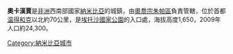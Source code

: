 {{Infobox settlement
<!--See the Table at Infobox Settlement for all fields and descriptions of usage-->
<!-- Basic info  ---------------->
|name          =奧卡漢賈
|other_name             =
|native_name            =  <!-- for cities whose native name is not in English -->
|nickname               = 
|settlement_type        = 
|motto                  = 
<!-- images and maps  ----------->
|image_skyline          = 
|imagesize              = 
|image_caption          = 
|image_flag             = 
|flag_size              =
|image_seal             =
|seal_size              = 100px
|image_shield           = 
|shield_size            =
|image_blank_emblem     =
|blank_emblem_type      =
|blank_emblem_size      =
|image_map              = 
|mapsize                = 
|map_caption            = 
|pushpin_map            = Namibia <!-- the name of a location map as per http://en.wikipedia.org/wiki/Template:Location_map -->
|pushpin_label_position =bottom
|pushpin_mapsize        =300
|pushpin_map_caption    =
<!-- Location ------------------>
|coordinates_region     = NA
|subdivision_type       = 國家
|subdivision_name       = {{flag|Namibia}}
|subdivision_type1      = 區
|subdivision_name1      = [[奧喬宗朱帕區|奧喬宗朱帕區]]
|subdivision_type2      = 
|subdivision_name2      = 
|subdivision_type3      = 
|subdivision_name3      = 
<!-- Politics ----------------->
|government_footnotes   =
|government_type        =
|leader_title           =
|leader_name            =
|leader_title1          =  <!-- for places with, say, both a mayor and a city manager -->
|leader_name1           =
|established_title      =  <!-- Settled -->
|established_date       = 
<!-- Area    --------------------->
|area_magnitude         = 
|unit_pref                =Imperial <!--Enter: Imperial, if Imperial (metric) is desired-->
|area_footnotes           =
|area_total_km2           = <!-- ALL fields dealing with a measurements are subject to automatic unit conversion-->
|area_land_km2            = <!--See table @ Template:Infobox Settlement for details on automatic unit conversion-->
|area_water_km2           =
|area_total_sq_mi         =
<!-- Population   ----------------------->
|population_as_of               = 2001
|population_footnotes           = 
|population_note                =
|population_total               = 14,039
|population_density_km2         =
|population_density_sq_mi       =
|population_metro               =
|population_density_metro_km2   =
|population_density_metro_sq_mi =
|population_urban               =
|population_density_urban_km2   =
|population_density_urban_sq_mi =
|population_blank1_title        =Ethnicities
|population_blank1              =
|population_density_blank1_km2 =   
|population_density_blank1_sq_mi =
<!-- General information  --------------->
|timezone               = [[南非標準時間|南非標準時間]]
|utc_offset             = +1
|timezone_DST           = 
|utc_offset_DST         = 
|latd=21 |latm=59|lats= |latNS=S
|longd=16|longm=55|longs=|longEW=E
|elevation_footnotes    =  <!--for references: use <ref> </ref> tags-->
|elevation_m            = 
|elevation_ft           =
<!-- Area/postal codes & others -------->
|postal_code_type       =  <!-- enter ZIP code, Postcode, Post code, Postal code... -->
|postal_code            =
|area_code              =
|blank_name             =
|blank_info             =
|blank1_name            =
|blank1_info            =
|website                = 
|footnotes              = 
}} 

'''奧卡漢賈'''是[[非洲|非洲]]西南部國家[[納米比亞|納米比亞]]的城鎮，由[[奧喬宗朱帕區|奧喬宗朱帕區]]負責管轄，位於首都[[温得和克|温得和克]]以北約70公里，是[[埃托沙國家公園|埃托沙國家公園]]的入口處，海拔高度1,650，2009年人口約24,300。

{{coord|21|59|S|16|55|E|region:NA_type:city|display=title}}

{{Authority control}}
[[Category:納米比亞城市|Category:納米比亞城市]]

{{Namibia-stub}}